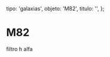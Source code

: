
  tipo: 'galaxias',
  objeto: 'M82',
  titulo: '',
};

# M82

<Imagen
  src="registro/m82_20121200_1_m82ha.jpg"
  fecha="20121200"
/>

 filtro h alfa